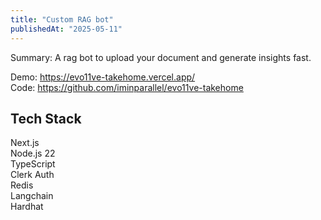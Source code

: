 ```yaml
---
title: "Custom RAG bot"
publishedAt: "2025-05-11"
---
```


Summary: A rag bot to upload your document and generate insights fast.

Demo: https://evo11ve-takehome.vercel.app/ <br/>
Code: https://github.com/iminparallel/evo11ve-takehome <br/>

## Tech Stack

Next.js <br/>
Node.js 22 <br/>
TypeScript <br/>
Clerk Auth <br/>
Redis <br/>
Langchain <br/>
Hardhat <br/>
